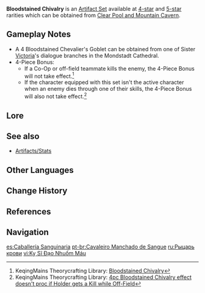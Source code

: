 {{Artifact Set Infobox
|id        = 508
|displayid = 502
|flower    = Bloodstained Flower of Iron
|plume     = Bloodstained Black Plume
|sands     = Bloodstained Final Hour
|goblet    = Bloodstained Chevalier's Goblet
|circlet   = Bloodstained Iron Mask
|2pcBonus  = {{Color|Physical DMG Bonus}} +25%
|4pcBonus  = After defeating an opponent, increases [[Charged Attack]] DMG by 50%, and reduces its [[Stamina]] cost to 0 for 10s. Also triggers with wild animals such as boars, squirrels and frogs.
|source4.1 = [[Clear Pool and Mountain Cavern]]
|source5.1 = [[Clear Pool and Mountain Cavern]]
|source5.2 = [[Artifact Strongbox]]
|eff_att1  = Physical DMG Bonus
|eff_att2  = Charged Attack DMG Increase
|eff_att3  = Stamina
|eff_att4  = Other DMG Bonus
}}
'''Bloodstained Chivalry''' is an [[Artifact Set]] available at [[:Category:4-Star Artifacts|4-star]] and [[:Category:5-Star Artifacts|5-star]] rarities which can be obtained from [[Clear Pool and Mountain Cavern]].

==Gameplay Notes==
*A 4{{star}} Bloodstained Chevalier's Goblet can be obtained from one of Sister [[Victoria]]'s dialogue branches in the Mondstadt Cathedral.
*4-Piece Bonus:
** If a Co-Op or off-field teammate kills the enemy, the 4-Piece Bonus will not take effect.<ref>KeqingMains Theorycrafting Library: [https://library.keqingmains.com/evidence/mechanics/equipment/artifacts#bloodstained-chivalry Bloodstained Chivalry]</ref>
** If the character equipped with this set isn't the active character when an enemy dies through one of their skills, the 4-Piece Bonus will also not take effect.<ref>KeqingMains Theorycrafting Library: [https://library.keqingmains.com/evidence/mechanics/equipment/artifacts#4pc-bloodstained-chivalry-effect-doesnt-proc-if-holder-gets-a-kill-while-off-field 4pc Bloodstained Chivalry effect doesn't proc if Holder gets a Kill while Off-Field]</ref>

==Lore==
{{ArtifactLore}}

==See also==
*[[Artifacts/Stats]]

==Other Languages==
{{Other Languages
|en      = Bloodstained Chivalry
|zhs     = 染血的骑士道
|zhs_rm  = Rǎn Xuè de Qíshì Dào
|zht     = 染血的騎士道
|zht_rm  = Rǎn Xiě de Qíshì Dào
|zh_tl   = Bloodstained Chivalry
|ja      = 血染めの騎士道
|ja_rm   = Chizome no Kishidou
|ja_tl   = Bloodstained Chivalry
|ko      = 피에 물든 기사도
|ko_rm   = Pi-e Muldeun Gisado
|ko_tl   = Bloodstained Chivalry
|es      = Caballería Sanguinaria
|es_tl   = Bloodthirsty Cavalry
|fr      = Chevalerie ensanglantée
|fr_tl   = Bloodstained Chivalry
|ru      = Рыцарь крови
|ru_tl   = Blood Knight
|th      = Bloodstained Chivalry
|vi      = {{tt|Kỵ Sĩ|騎士}} {{tt|Đạo|道}} Nhuốm Máu
|vi_tl   = Bloodstained Knight <!-- needs to be checked -->
|de      = Blutiger Weg eines Ritters
|de_tl   = Bloody Path of a Knight
|id      = Bloodstained Chivalry
|pt      = Cavaleiro Manchado de Sangue
|pt_tl   = Bloodstained Knight
}}

==Change History==
{{Change History|1.0}}

==References==
{{Reflist}}

==Navigation==
{{Artifact Navbox}}

[[es:Caballería Sanguinaria]]
[[pt-br:Cavaleiro Manchado de Sangue]]
[[ru:Рыцарь крови]]
[[vi:Kỵ Sĩ Đạo Nhuốm Máu]]
